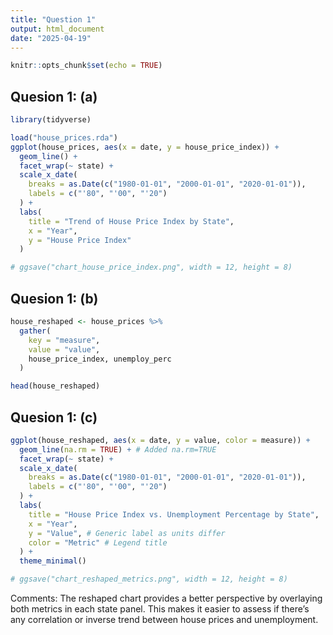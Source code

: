 ```yaml
---
title: "Question 1"
output: html_document
date: "2025-04-19"
---
```


```r
knitr::opts_chunk$set(echo = TRUE)
```

## Quesion 1: (a)

```r
library(tidyverse)

load("house_prices.rda")
ggplot(house_prices, aes(x = date, y = house_price_index)) +
  geom_line() +
  facet_wrap(~ state) +
  scale_x_date(
    breaks = as.Date(c("1980-01-01", "2000-01-01", "2020-01-01")),
    labels = c("'80", "'00", "'20")
  ) +
  labs(
    title = "Trend of House Price Index by State",
    x = "Year",
    y = "House Price Index"
  )

# ggsave("chart_house_price_index.png", width = 12, height = 8)

```

## Quesion 1: (b)

```r
house_reshaped <- house_prices %>%
  gather(
    key = "measure",
    value = "value",
    house_price_index, unemploy_perc
  )

head(house_reshaped)
```

## Quesion 1: (c)

```r
ggplot(house_reshaped, aes(x = date, y = value, color = measure)) +
  geom_line(na.rm = TRUE) + # Added na.rm=TRUE
  facet_wrap(~ state) +
  scale_x_date(
    breaks = as.Date(c("1980-01-01", "2000-01-01", "2020-01-01")),
    labels = c("'80", "'00", "'20")
  ) +
  labs(
    title = "House Price Index vs. Unemployment Percentage by State",
    x = "Year",
    y = "Value", # Generic label as units differ
    color = "Metric" # Legend title
  ) +
  theme_minimal()

# ggsave("chart_reshaped_metrics.png", width = 12, height = 8)
```
Comments: The reshaped chart provides a better perspective by overlaying both metrics in each state panel. This makes it easier to assess if there's any correlation or inverse trend between house prices and unemployment.